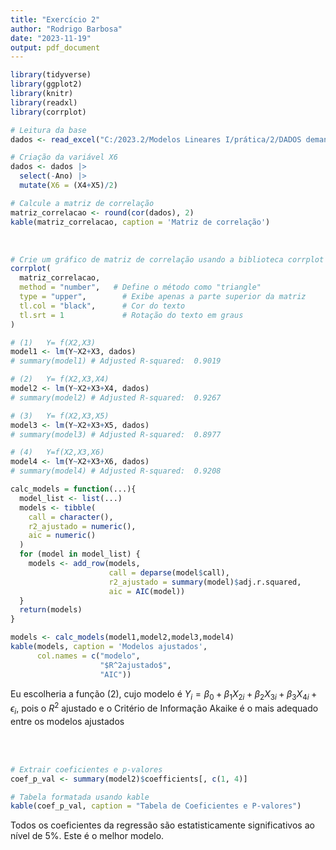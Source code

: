 ```yaml
---
title: "Exercício 2"
author: "Rodrigo Barbosa"
date: "2023-11-19"
output: pdf_document
---
```


```r
library(tidyverse)
library(ggplot2)
library(knitr)
library(readxl)
library(corrplot)
```

```r
# Leitura da base
dados <- read_excel("C:/2023.2/Modelos Lineares I/prática/2/DADOS demanda por frango.xlsx")

# Criação da variável X6
dados <- dados |>
  select(-Ano) |> 
  mutate(X6 = (X4+X5)/2)
```

```r
# Calcule a matriz de correlação
matriz_correlacao <- round(cor(dados), 2)
kable(matriz_correlacao, caption = 'Matriz de correlação')
```


\
```r
# Crie um gráfico de matriz de correlação usando a biblioteca corrplot
corrplot(
  matriz_correlacao, 
  method = "number",   # Define o método como "triangle"
  type = "upper",        # Exibe apenas a parte superior da matriz
  tl.col = "black",      # Cor do texto
  tl.srt = 1             # Rotação do texto em graus
)
```

```r
# (1)	Y= f(X2,X3)
model1 <- lm(Y~X2+X3, dados)
# summary(model1) # Adjusted R-squared:  0.9019 

# (2)	Y= f(X2,X3,X4)
model2 <- lm(Y~X2+X3+X4, dados)
# summary(model2) # Adjusted R-squared:  0.9267

# (3)	Y= f(X2,X3,X5)
model3 <- lm(Y~X2+X3+X5, dados)
# summary(model3) # Adjusted R-squared:  0.8977

# (4)	Y=f(X2,X3,X6)
model4 <- lm(Y~X2+X3+X6, dados)
# summary(model4) # Adjusted R-squared:  0.9208

calc_models = function(...){
  model_list <- list(...)
  models <- tibble(
    call = character(),
    r2_ajustado = numeric(),
    aic = numeric()
  )
  for (model in model_list) {
    models <- add_row(models, 
                      call = deparse(model$call), 
                      r2_ajustado = summary(model)$adj.r.squared,
                      aic = AIC(model))
  }
  return(models)
}

models <- calc_models(model1,model2,model3,model4)
kable(models, caption = 'Modelos ajustados',
      col.names = c("modelo",
                    "$R^2ajustado$",
                    "AIC"))
```

Eu escolheria a função (2), cujo modelo é $Y_i = \beta_0 + \beta_1X_{2i} + \beta_2X_{3i}+ \beta_3X_{4i} + \epsilon_i$, pois o $R^2$ ajustado e o Critério de Informação Akaike é o mais adequado entre os modelos ajustados


\
\
```r
# Extrair coeficientes e p-valores
coef_p_val <- summary(model2)$coefficients[, c(1, 4)]

# Tabela formatada usando kable
kable(coef_p_val, caption = "Tabela de Coeficientes e P-valores")
```

Todos os coeficientes da regressão são estatisticamente significativos ao nível de 5%. Este é o melhor modelo.